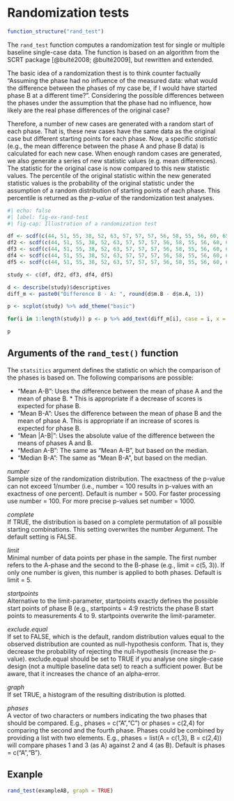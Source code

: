 # Randomization tests

```r
function_structure("rand_test")
```

The `rand_test` function computes a randomization test for single or multiple baseline single-case data. The function is based on an algorithm from the SCRT package [@bulté2008; @bulté2009], but rewritten and extended.

The basic idea of a randomization thest is to think counter factually "Assuming the phase had no influence of the measured data: what would the difference between the phases of my case be, if I would have started phase B at a different time?". Considering the possible differences between the phases under the assumption that the phase had no influence, how likely are the real phase differences of the original case?

Therefore, a number of new cases are generated with a random start of each phase. That is, these new cases have the same data as the original case but different starting points for each phase. Now, a specific *statistic* (e.g., the mean difference between the phase A and phase B data) is calculated for each new case. When enough random cases are generated, we also generate a series of new statistic values (e.g. mean differences). The statistic for the original case is now compared to this new statistic values. The percentile of the original statistic within the new generated statistic values is the probability of the original statistic under the assumption of a random distribution of starting points of each phase. This percentile is returned as the *p-value* of the randomization test analyses.


```r
#| echo: false
#| label: fig-ex-rand-test
#| fig-cap: Illustration of a randomization test

df <- scdf(c(44, 51, 55, 38, 52, 63, 57, 57, 57, 56, 58, 55, 56, 60, 65), phase_design = list(A = 5, B = 10), name = "Original case")
df2 <- scdf(c(44, 51, 55, 38, 52, 63, 57, 57, 57, 56, 58, 55, 56, 60, 65), phase_design = list(A = 4, B = 11), name = "Random variation 1")
df3 <- scdf(c(44, 51, 55, 38, 52, 63, 57, 57, 57, 56, 58, 55, 56, 60, 65), phase_design = list(A = 6, B = 9), name = "Random variation 2")
df4 <- scdf(c(44, 51, 55, 38, 52, 63, 57, 57, 57, 56, 58, 55, 56, 60, 65), phase_design = list(A = 7, B = 8), name = "Random variation 3")
df5 <- scdf(c(44, 51, 55, 38, 52, 63, 57, 57, 57, 56, 58, 55, 56, 60, 65), phase_design = list(A = 8, B = 7), name = "Random variation 4")

study <- c(df, df2, df3, df4, df5)

d <- describe(study)$descriptives
diff_m <- paste0("Difference B - A: ", round(d$m.B - d$m.A, 1))

p <- scplot(study) %>% add_theme("basic")

for(i in 1:length(study)) p <- p %>% add_text(diff_m[i], case = i, x = 9, y = 45, hjust = 0, color = "darkred")

p

```



## Arguments of the `rand_test()` function

The `statsitics` argument defines the statistic on which the comparison of the phases is based on. The following comparisons are possible:

-   "Mean A-B": Uses the difference between the mean of phase A and the mean of phase B. \* This is appropriate if a decrease of scores is expected for phase B.
-   "Mean B-A": Uses the difference between the mean of phase B and the mean of phase A. This is appropriate if an increase of scores is expected for phase B.
-   "Mean \|A-B\|": Uses the absolute value of the difference between the means of phases A and B.
-   "Median A-B": The same as "Mean A-B", but based on the median.
-   "Median B-A": The same as "Mean B-A", but based on the median.

*number*\
Sample size of the randomization distribution. The exactness of the p-value can not exceed 1/number (i.e., number = 100 results in p-values with an exactness of one percent). Default is number = 500. For faster processing use number = 100. For more precise p-values set number = 1000.

*complete*\
If TRUE, the distribution is based on a complete permutation of all possible starting combinations. This setting overwrites the number Argument. The default setting is FALSE.

*limit*\
Minimal number of data points per phase in the sample. The first number refers to the A-phase and the second to the B-phase (e.g., limit = c(5, 3)). If only one number is given, this number is applied to both phases. Default is limit = 5.

*startpoints*\
Alternative to the limit-parameter, startpoints exactly defines the possible start points of phase B (e.g., startpoints = 4:9 restricts the phase B start points to measurements 4 to 9. startpoints overwrite the limit-parameter.

*exclude.equal*\
If set to FALSE, which is the default, random distribution values equal to the observed distribution are counted as null-hypothesis conform. That is, they decrease the probability of rejecting the null-hypothesis (increase the p-value). exclude.equal should be set to TRUE if you analyse one single-case design (not a multiple baseline data set) to reach a sufficient power. But be aware, that it increases the chance of an alpha-error.

*graph*\
If set TRUE, a histogram of the resulting distribution is plotted.

*phases*\
A vector of two characters or numbers indicating the two phases that should be compared. E.g., phases = c("A","C") or phases = c(2,4) for comparing the second and the fourth phase. Phases could be combined by providing a list with two elements. E.g., phases = list(A = c(1,3), B = c(2,4)) will compare phases 1 and 3 (as A) against 2 and 4 (as B). Default is phases = c("A","B").

## Exanple

```r
rand_test(exampleAB, graph = TRUE)
```
